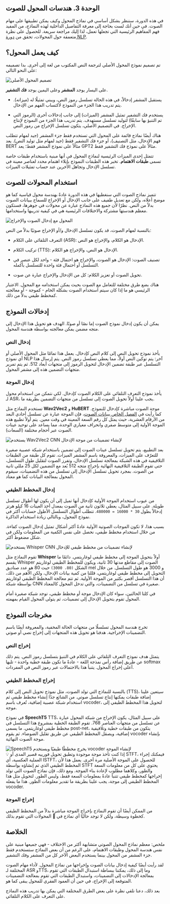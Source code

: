 ## الوحدة 3. هندسات المحول للصوت

في هذه الدورة، سننظر بشكل أساسي في نماذج المحول وكيف يمكن تطبيقها على مهام الصوت. في حين أنك لست بحاجة إلى معرفة التفاصيل الداخلية لهذه النماذج، من المفيد فهم المفاهيم الرئيسية التي تجعلها تعمل، لذا إليك مراجعة سريعة. للحصول على نظرة متعمقة حول المحولات، تحقق من [دورة NLP](https://huggingface.co/course/chapter1/1).

## كيف يعمل المحول؟

تم تصميم نموذج المحول الأصلي لترجمة النص المكتوب من لغة إلى أخرى. بدا تصميمه على النحو التالي:

<div class="flex justify-center">
<img src="https://huggingface.co/datasets/huggingface-course/documentation-images/resolve/main/en/chapter1/transformers.svg" alt="تصميم المحول الأصلي">
</div>

على اليسار يوجد **المشفر** وعلى اليمين يوجد **فك التشفير**.

- يستقبل المشفر إدخالاً، في هذه الحالة تسلسل رموز النص، ويبني تمثيلًا له (ميزاته). يتم تدريب هذا الجزء من النموذج لاكتساب الفهم من الإدخال.

- يستخدم فك التشفير تمثيل المشفر (الميزات) إلى جانب إدخالات أخرى (الرموز التي تم التنبؤ بها سابقًا) لتوليد تسلسل مستهدف. يتم تدريب هذا الجزء من النموذج لإنتاج الإخراج. في التصميم الأصلي، يتكون تسلسل الإخراج من رموز النص.

هناك أيضًا نماذج قائمة على المحول التي تستخدم فقط جزء المشفر (جيد لمهام تتطلب فهم الإدخال، مثل التصنيف)، أو جزء فك التشفير فقط (جيد لمهام مثل توليد النص). يعد BERT مثالاً على نموذج المشفر فقط؛ يعد GPT2 مثالاً على نموذج فك التشفير فقط.

تتمثل إحدى الميزات الرئيسية لنماذج المحول في أنها مبنية باستخدام طبقات خاصة تسمى **طبقات الاهتمام**. تخبر هذه الطبقات النموذج بإيلاء اهتمام محدد لعناصر معينة في تسلسل الإدخال وتجاهل الآخرين عند حساب تمثيلات الميزات.

## استخدام المحولات للصوت

تتميز نماذج الصوت التي سنغطيها في هذه الدورة عادةً بهندسة محول قياسية كما هو موضح أعلاه، ولكن مع تعديل طفيف على جانب الإدخال أو الإخراج للسماح ببيانات الصوت بدلاً من النص. نظرًا لأن جميع هذه النماذج عبارة عن محولات في جوهرها، فستكون معظم هندستها مشتركة والاختلافات الرئيسية هي في كيفية تدريبها واستخدامها.

<div class="flex justify-center">
<img src="https://huggingface.co/datasets/huggingface-course/audio-course-images/resolve/main/transformers_blocks.png" alt="المحول مع إدخال الصوت والإخراج">
</div>

بالنسبة لمهام الصوت، قد يكون تسلسل الإدخال و/أو الإخراج صوتيًا بدلاً من النص:

- التعرف التلقائي على الكلام (ASR): الإدخال هو الكلام، والإخراج هو النص.

- تركيب الكلام (TTS): الإدخال هو النص، والإخراج هو الكلام.

- تصنيف الصوت: الإدخال هو الصوت، والإخراج هو احتمال فئة - واحد لكل عنصر في التسلسل أو احتمال فئة واحدة للتسلسل بأكمله.

- تحويل الصوت أو تعزيز الكلام: كل من الإدخال والإخراج عبارة عن صوت.

هناك بضع طرق مختلفة للتعامل مع الصوت بحيث يمكن استخدامه مع المحول. الاعتبار الرئيسي هو ما إذا كان سيتم استخدام الصوت بشكله الخام - كموجة - أو معالجته كمخطط طيفي بدلاً من ذلك.

## إدخالات النموذج

يمكن أن يكون إدخال نموذج الصوت إما نصًا أو صوتًا. الهدف هو تحويل هذا الإدخال إلى متجه مضمن يمكن معالجته بواسطة هندسة المحول.

### إدخال النص

يأخذ نموذج تحويل النص إلى كلام النص كإدخال. يعمل هذا تمامًا مثل المحول الأصلي أو أي نموذج NLP آخر: يتم توكين النص أولاً، مما يعطي تسلسل رموز النص. يتم إرسال هذا التسلسل عبر طبقة تضمين الإدخال لتحويل الرموز إلى متجهات أبعاد 512. ثم يتم تمرير متجهات التضمين هذه إلى مشفر المحول.

### إدخال الموجة

يأخذ نموذج التعرف التلقائي على الكلام الصوت كإدخال. لكي نتمكن من استخدام محول لـ ASR، يجب علينا أولاً تحويل الصوت إلى تسلسل من متجهات التضمين بطريقة ما.

تستخدم النماذج مثل **Wav2Vec2** و **HuBERT** موجة الصوت مباشرة كإدخال للنموذج. كما رأيت في [الفصل الخاص ببيانات الصوت](../chapter1/introduction)، فإن الموجة عبارة عن تسلسل أحادي البعد من الأرقام العشرية، حيث يمثل كل رقم السعة المعينة في وقت معين. يتم أولاً تطبيع هذه الموجة الأولية إلى متوسط صفري وانحراف معياري الوحدة، مما يساعد على توحيد عينات الصوت عبر أحجام مختلفة (السعات).

<div class="flex justify-center">
<img src="https://huggingface.co/datasets/huggingface-course/audio-course-images/resolve/main/wav2vec2-input.png" alt="يستخدم Wav2Vec2 CNN لإنشاء تضمينات من موجة الإدخال">
</div>

بعد التطبيع، يتم تحويل تسلسل عينات الصوت إلى تضمين باستخدام شبكة عصبية صغيرة للتعرّف على الميزات، والمعروفة باسم المشفر الميزات. تقوم كل طبقة من الطبقات التلافيفية في هذه الشبكة بمعالجة تسلسل الإدخال، وتفرز الصوت لتقليل طول التسلسل، حتى تقوم الطبقة التلافيفية النهائية بإخراج متجه 512 بُعد مع التضمين لكل 25 مللي ثانية من الصوت. بمجرد تحويل تسلسل الإدخال إلى تسلسل من هذه التضمينات، سيقوم المحول بمعالجة البيانات كما هو معتاد.

### إدخال المخطط الطيفي

من عيوب استخدام الموجة الأولية كإدخال أنها تميل إلى أن يكون لها أطوال تسلسل طويلة. على سبيل المثال، يعطي ثلاثون ثانية من الصوت بمعدل أخذ العينات 16 كيلو هرتز إدخالاً بطول `30 * 16000 = 480000`. تتطلب أطوال التسلسل الأطول حسابات أكثر في نموذج المحول، وبالتالي زيادة استخدام الذاكرة.

بسبب هذا، لا تكون الموجات الصوتية الأولية عادةً أكثر أشكال تمثيل إدخال الصوت كفاءة. من خلال استخدام مخطط طيفي، نحصل على نفس الكمية من المعلومات ولكن في شكل مضغوط أكثر.

<div class="flex justify-center">
<img src="https://huggingface.co/datasets/huggingface-course/audio-course-images/resolve/main/whisper-input.png" alt="يستخدم Whisper CNN لإنشاء تضمينات من مخطط طيفي للإدخال">
</div>

تقوم النماذج مثل **Whisper** أولاً بتحويل الموجة إلى مخطط طيفي لوغاريتمي. دائمًا ما يقسم Whisper الصوت إلى مقاطع مدتها 30 ثانية، ويكون للمخطط الطيفي لوغاريتم الشكل `(80، 3000)` حيث 80 هو عدد صناديق mel و 3000 هو طول التسلسل. من خلال التحويل إلى مخطط طيفي لوغاريتمي، قللنا من كمية بيانات الإدخال، ولكن الأهم من ذلك، أن هذا التسلسل أقصر بكثير من الموجة الأولية. ثم تتم معالجة المخطط الطيفي لوغاريتم بواسطة شبكة CNN صغيرة في تسلسل من التضمينات، والتي تدخل المحول كالمعتاد.

في كلتا الحالتين، سواء كان الإدخال موجة أو مخطط طيفي، توجد شبكة صغيرة أمام المحول تقوم بتحويل الإدخال إلى تضمينات، ثم يتولى المحول القيام بمهمته.

## مخرجات النموذج

تخرج هندسة المحول تسلسلًا من متجهات الحالة المخفية، والمعروفة أيضًا باسم التضمينات الإخراجية. هدفنا هو تحويل هذه المتجهات إلى إخراج نصي أو صوتي.

### إخراج النص

يتمثل هدف نموذج التعرف التلقائي على الكلام في التنبؤ بتسلسل رموز النص. يتم ذلك عن طريق إضافة رأس نمذجة اللغة - عادةً ما تكون طبقة خطية واحدة - تليها softmax أعلى إخراج المحول. يتنبأ هذا بالاحتمالات عبر رموز النص في المفردات.

### إخراج المخطط الطيفي

بالنسبة للنماذج التي تولد الصوت، مثل نموذج تحويل النص إلى كلام (TTS)، سيتعين علينا إضافة طبقات يمكنها إنتاج تسلسل صوتي. من الشائع جدًا إنشاء مخطط طيفي ثم استخدام شبكة عصبية إضافية، تُعرف باسم vocoder، لتحويل هذا المخطط الطيفي إلى موجة.

في نموذج **SpeechT5** TTS، على سبيل المثال، يكون الإخراج من شبكة المحول عبارة عن تسلسل من متجهات العناصر 768. تقوم الطبقة الخطية بمشروع هذا التسلسل في مخطط طيفي لوغاريتمي. ما يسمى post-net، يتكون من طبقات خطية وتلافيفية إضافية، ويصقل المخطط الطيفي عن طريق تقليل الضوضاء. ثم يقوم vocoder بإنشاء موجة الصوت النهائية.

<div class="flex justify-center">
<img src="https://huggingface.co/datasets/huggingface-course/audio-course-images/resolve/main/speecht5.png" alt="SpeechT5 يخرج مخططًا طيفيًا ويستخدم vocoder لإنشاء الموجة">
</div>

<Tip>
💡 إذا كنت تأخذ موجة موجودة وتطبق تحويل فورييه قصير المدى أو STFT، فيمكنك إجراء العملية العكسية، أي ISTFT، للحصول على الموجة الأصلية مرة أخرى. يعمل هذا لأن المخطط الطيفي الذي تم إنشاؤه بواسطة STFT يحتوي على كل من معلومات السعة والطور، وكلاهما مطلوب لإعادة بناء الموجة. ومع ذلك، فإن نماذج الصوت التي تولد إخراجها كمخطط طيفي تتنبأ عادةً بمعلومات السعة فقط، وليس الطور. لتحويل مثل هذا المخطط الطيفي إلى موجة، يجب علينا بطريقة ما تقدير معلومات الطور. هذا ما يفعله vocoder.
</Tip>

### إخراج الموجة

من الممكن أيضًا أن تقوم النماذج بإخراج الموجة مباشرة بدلاً من المخطط الطيفي كخطوة وسيطة، ولكن لا توجد حاليًا أي نماذج في 🤗 المحولات التي تقوم بذلك.

## الخلاصة

ملخص: معظم نماذج المحول الصوتي متشابهة أكثر من الاختلاف - فهي جميعها مبنية على نفس هندسة المحول وطبقات الاهتمام، على الرغم من أن بعض النماذج ستستخدم فقط جزء المشفر من المحول بينما يستخدم البعض الآخر كل من المشفر وفك التشفير.

لقد رأيت أيضًا كيفية إدخال بيانات الصوت وإخراجها من نماذج المحول. لأداء مهام الصوت المختلفة لـ ASR وTTS، وما إلى ذلك، يمكننا ببساطة استبدال الطبقات التي تقوم بمعالجة الإدخالات إلى التضمينات، واستبدال الطبقات التي تقوم بمعالجة التضمينات المتوقعة إلى الإخراج، في حين أن العمود الفقري للمحول يبقى كما هو.

بعد ذلك، دعنا نلقي نظرة على بعض الطرق المختلفة التي يمكن بها تدريب هذه النماذج على التعرف على الكلام التلقائي.